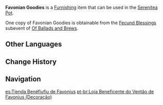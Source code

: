 {{About|the Furnishing|the Quest|Favonian Goodies}}
{{Furnishing Infobox
|title          = Favonian Goodies
|id             = 374700
|image          = Item Favonian Goodies.png
|category       = Landscape
|subcategory    = Curio
|quality        = 4
|adeptal_energy = 30
|load           = 938
|reduced_load   = 938
|description    = This booth forms the core of the charity stall and has all manner of materials available within.<br />"At the request of Logistics Division member [[Bernhard]], the charity stall representing the [[Knights of Favonius]] at [[Weinlesefest]] has been named 'Favonian Goodies' by [[Paimon]], 'Teyvat's premier guide.'"<br />"The funds from the charity sale will be pooled by the Knights and donated to old folks and children in need, and as such, is a most important..."<br />"Paimon said that 'This isn't some super serious job, so you don't have to use all these serious words. This isn't a report, you know! We're here to make people happy, so even our notes should sound happy!'"<br />"'Paimon stated that 'You don't have to write this stuff down. Just cross it out or something...'"<br />"Ten minutes after we opened for business, Paimon accidentally knocked a plate of Ham over, cleaned it up, before eating it herself. We shall just have to charge this to her account..."<br />"Regardless, since this is the first time we are running a shop, we must all make use of our previous experience and work together to accomplish our aims!"
|mention        = Bernhard;Paimon
|source1        = [[Of Ballads and Brews/Fecund Blessings|Fecund Blessings]]
|event          = Of Ballads and Brews
|interaction    = Shop Components
}}
'''Favonian Goodies''' is a [[Furnishing]] item that can be used in the [[Serenitea Pot]].

One copy of Favonian Goodies is obtainable from the [[Of Ballads and Brews/Fecund Blessings|Fecund Blessings]] subevent of [[Of Ballads and Brews]].

==Other Languages==
{{Other Languages
|en      = Favonian Goodies
|zhs     = 「西风呼呼义卖铺」
|zhs_rm  = "Xīfēng Hūhū Yìmài-pù"
|zht     = 「西風呼呼義賣鋪」
|zht_rm  = "Xīfēng Hūhū Yìmài-pù"
|zh_tl   = "{{Lex|Favonius|zh}} Whoosh-Whoosh Charity Shop"
|ja      = 「西風ザーザーショップ」
|ja_rm   = "Sepyurosu Zaazaa Shoppu"
|ja_tl   = "{{Lex|Favonius|ja}} Whoosh-Whoosh Shop"
|zhja_note = This is a pun, as "Favonius" is written literally as "west wind" {{zh|s=西风|t=西風|rm=Xīfēng}}/{{ja|西風|Sepyurosu}} in Chinese and Japanese, while {{zh|呼呼|hūhū}} and {{ja|ザーザー|zaazaa}} are common onomatopoeia for the sound of wind and rain.
|ko      = 「서풍 후후 자선 가게」
|ko_rm   = "Seopung Huhu Jaseon Gage"
|ko_tl   = "West Wind Puff-Puff Charity Shop"
|es      = Tienda Benéfiufiu de Favonius
|es_tl   = Favonian Charity Shop
|fr      = Bidules favoniens
|fr_tl   = Favonian Thingamajigs
|ru      = Классные штучки от Фавониуса
|ru_tl   = Awesome Goodies from Favonius
|th      = "ร้าน Favonius การกุศลกว่านี้ก็แจกฟรีแล้ว"
|th_rm   = 
|th_tl   = 
|vi      = Quầy Hàng Từ Thiện Gió Tây Vù Vù
|vi_tl   = {{lex|Favonius|vi}} Puff-Puff Charity Shop
|de      = „Favonius-Wohltätigkeitsladen“
|de_tl   = "Favonius Charity Store"
|id      = Toserba Favonius
|id_tl   = Favonius Department Store
|pt      = Loja Beneficente do Ventão de Favonius
|pt_tl   = 
|tr      = 
|tr_tl   = 
|it      = 
|it_tl   = 
}}

==Change History==
{{Change History|3.1}}

==Navigation==
{{Furnishing Navbox|exterior}}
{{Furnishing Navbox/Subsystems|curio}}

[[es:Tienda Benéfiufiu de Favonius]]
[[pt-br:Loja Beneficente do Ventão de Favonius (Decoração)]]